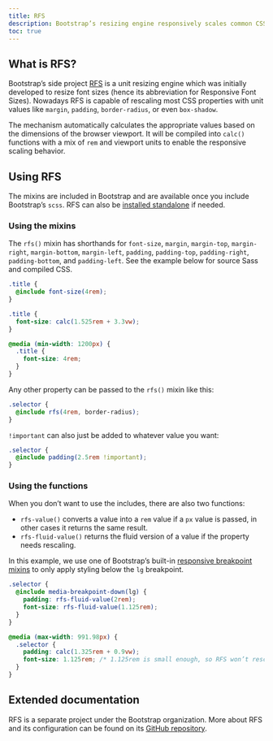 ```yaml
---
title: RFS
description: Bootstrap’s resizing engine responsively scales common CSS properties to better utilize available space across viewports and devices.
toc: true
---
```


## What is RFS?

Bootstrap’s side project [RFS](https://github.com/twbs/rfs/tree/[[config:rfs_version]]) is a unit resizing engine which was initially developed to resize font sizes (hence its abbreviation for Responsive Font Sizes). Nowadays RFS is capable of rescaling most CSS properties with unit values like `margin`, `padding`, `border-radius`, or even `box-shadow`.

The mechanism automatically calculates the appropriate values based on the dimensions of the browser viewport. It will be compiled into `calc()` functions with a mix of `rem` and viewport units to enable the responsive scaling behavior.

## Using RFS

The mixins are included in Bootstrap and are available once you include Bootstrap’s `scss`. RFS can also be [installed standalone](https://github.com/twbs/rfs/tree/[[config:rfs_version]]#installation) if needed.

### Using the mixins

The `rfs()` mixin has shorthands for `font-size`, `margin`, `margin-top`, `margin-right`, `margin-bottom`, `margin-left`, `padding`, `padding-top`, `padding-right`, `padding-bottom`, and `padding-left`. See the example below for source Sass and compiled CSS.

```scss
.title {
  @include font-size(4rem);
}
```

```css
.title {
  font-size: calc(1.525rem + 3.3vw);
}

@media (min-width: 1200px) {
  .title {
    font-size: 4rem;
  }
}
```

Any other property can be passed to the `rfs()` mixin like this:

```scss
.selector {
  @include rfs(4rem, border-radius);
}
```

`!important` can also just be added to whatever value you want:

```scss
.selector {
  @include padding(2.5rem !important);
}
```

### Using the functions

When you don’t want to use the includes, there are also two functions:

- `rfs-value()` converts a value into a `rem` value if a `px` value is passed, in other cases it returns the same result.
- `rfs-fluid-value()` returns the fluid version of a value if the property needs rescaling.

In this example, we use one of Bootstrap’s built-in [responsive breakpoint mixins]([[docsref:/layout/breakpoints]]) to only apply styling below the `lg` breakpoint.

```scss
.selector {
  @include media-breakpoint-down(lg) {
    padding: rfs-fluid-value(2rem);
    font-size: rfs-fluid-value(1.125rem);
  }
}
```

```css
@media (max-width: 991.98px) {
  .selector {
    padding: calc(1.325rem + 0.9vw);
    font-size: 1.125rem; /* 1.125rem is small enough, so RFS won’t rescale this */
  }
}
```

## Extended documentation

RFS is a separate project under the Bootstrap organization. More about RFS and its configuration can be found on its [GitHub repository](https://github.com/twbs/rfs/tree/[[config:rfs_version]]).
